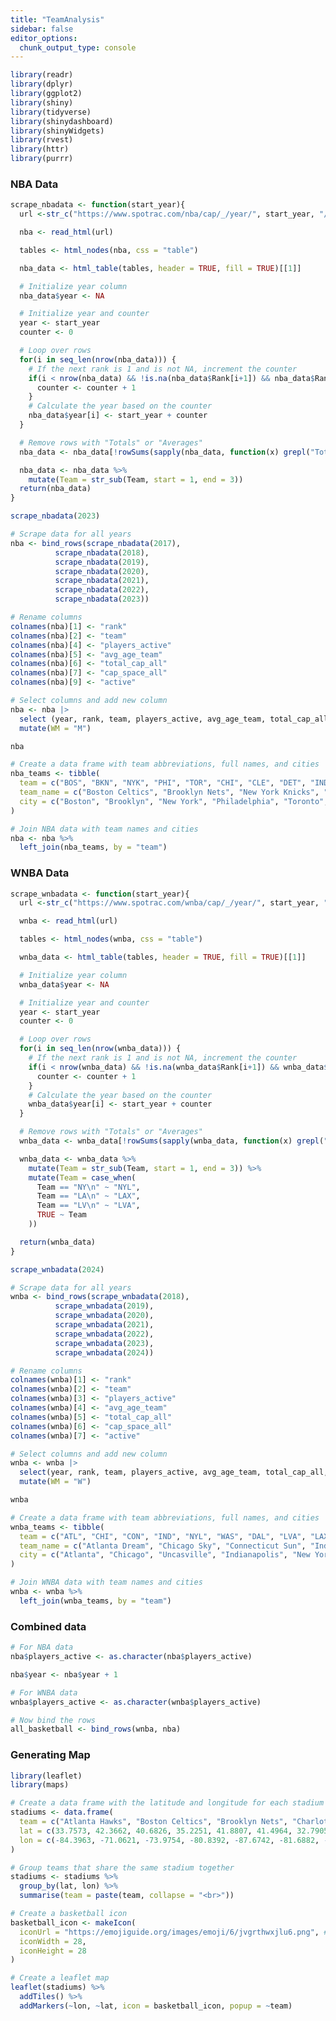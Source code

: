 ```yaml
---
title: "TeamAnalysis"
sidebar: false
editor_options: 
  chunk_output_type: console
---
```


```r
library(readr)
library(dplyr)
library(ggplot2)
library(shiny)
library(tidyverse)
library(shinydashboard)
library(shinyWidgets)
library(rvest)
library(httr)
library(purrr)
```

### NBA Data

```r
scrape_nbadata <- function(start_year){
  url <-str_c("https://www.spotrac.com/nba/cap/_/year/", start_year, "/sort/cap_maximum_space", sep = "")

  nba <- read_html(url)

  tables <- html_nodes(nba, css = "table") 

  nba_data <- html_table(tables, header = TRUE, fill = TRUE)[[1]] 

  # Initialize year column
  nba_data$year <- NA

  # Initialize year and counter
  year <- start_year
  counter <- 0

  # Loop over rows
  for(i in seq_len(nrow(nba_data))) {
    # If the next rank is 1 and is not NA, increment the counter
    if(i < nrow(nba_data) && !is.na(nba_data$Rank[i+1]) && nba_data$Rank[i+1] == 1) {
      counter <- counter + 1
    }
    # Calculate the year based on the counter
    nba_data$year[i] <- start_year + counter
  }

  # Remove rows with "Totals" or "Averages"
  nba_data <- nba_data[!rowSums(sapply(nba_data, function(x) grepl("Totals|Averages", x))), ]

  nba_data <- nba_data %>%
    mutate(Team = str_sub(Team, start = 1, end = 3))
  return(nba_data)
}

scrape_nbadata(2023)

# Scrape data for all years
nba <- bind_rows(scrape_nbadata(2017),
          scrape_nbadata(2018),
          scrape_nbadata(2019),
          scrape_nbadata(2020),
          scrape_nbadata(2021),
          scrape_nbadata(2022),
          scrape_nbadata(2023))

# Rename columns
colnames(nba)[1] <- "rank"
colnames(nba)[2] <- "team"
colnames(nba)[4] <- "players_active"
colnames(nba)[5] <- "avg_age_team"
colnames(nba)[6] <- "total_cap_all"
colnames(nba)[7] <- "cap_space_all"
colnames(nba)[9] <- "active"

# Select columns and add new column
nba <- nba |>
  select (year, rank, team, players_active, avg_age_team, total_cap_all, cap_space_all, active) |>
  mutate(WM = "M")

nba
```

```r
# Create a data frame with team abbreviations, full names, and cities
nba_teams <- tibble(
  team = c("BOS", "BKN", "NYK", "PHI", "TOR", "CHI", "CLE", "DET", "IND", "MIL", "ATL", "CHA", "MIA", "ORL", "WAS", "DEN", "MIN", "OKC", "POR", "UTA", "GSW", "LAC", "LAL", "PHX", "SAC", "DAL", "HOU", "MEM", "NOP", "SAS"),
  team_name = c("Boston Celtics", "Brooklyn Nets", "New York Knicks", "Philadelphia 76ers", "Toronto Raptors", "Chicago Bulls", "Cleveland Cavaliers", "Detroit Pistons", "Indiana Pacers", "Milwaukee Bucks", "Atlanta Hawks", "Charlotte Hornets", "Miami Heat", "Orlando Magic", "Washington Wizards", "Denver Nuggets", "Minnesota Timberwolves", "Oklahoma City Thunder", "Portland Trail Blazers", "Utah Jazz", "Golden State Warriors", "LA Clippers", "Los Angeles Lakers", "Phoenix Suns", "Sacramento Kings", "Dallas Mavericks", "Houston Rockets", "Memphis Grizzlies", "New Orleans Pelicans", "San Antonio Spurs"),
  city = c("Boston", "Brooklyn", "New York", "Philadelphia", "Toronto", "Chicago", "Cleveland", "Detroit", "Indianapolis", "Milwaukee", "Atlanta", "Charlotte", "Miami", "Orlando", "Washington", "Denver", "Minneapolis", "Oklahoma City", "Portland", "Salt Lake City", "San Francisco", "Los Angeles", "Los Angeles", "Phoenix", "Sacramento", "Dallas", "Houston", "Memphis", "New Orleans", "San Antonio")
)

# Join NBA data with team names and cities
nba <- nba %>%
  left_join(nba_teams, by = "team")
```


### WNBA Data

```r
scrape_wnbadata <- function(start_year){
  url <-str_c("https://www.spotrac.com/wnba/cap/_/year/", start_year, "/sort/cap_maximum_space", sep = "")

  wnba <- read_html(url)

  tables <- html_nodes(wnba, css = "table") 

  wnba_data <- html_table(tables, header = TRUE, fill = TRUE)[[1]] 

  # Initialize year column
  wnba_data$year <- NA

  # Initialize year and counter
  year <- start_year
  counter <- 0

  # Loop over rows
  for(i in seq_len(nrow(wnba_data))) {
    # If the next rank is 1 and is not NA, increment the counter
    if(i < nrow(wnba_data) && !is.na(wnba_data$Rank[i+1]) && wnba_data$Rank[i+1] == 1) {
      counter <- counter + 1
    }
    # Calculate the year based on the counter
    wnba_data$year[i] <- start_year + counter
  }

  # Remove rows with "Totals" or "Averages"
  wnba_data <- wnba_data[!rowSums(sapply(wnba_data, function(x) grepl("Totals|Averages", x))), ]

  wnba_data <- wnba_data %>%
    mutate(Team = str_sub(Team, start = 1, end = 3)) %>%
    mutate(Team = case_when(
      Team == "NY\n" ~ "NYL",
      Team == "LA\n" ~ "LAX",
      Team == "LV\n" ~ "LVA",
      TRUE ~ Team
    ))

  return(wnba_data)
}

scrape_wnbadata(2024)

# Scrape data for all years
wnba <- bind_rows(scrape_wnbadata(2018),
          scrape_wnbadata(2019),
          scrape_wnbadata(2020),
          scrape_wnbadata(2021),
          scrape_wnbadata(2022),
          scrape_wnbadata(2023),
          scrape_wnbadata(2024))

# Rename columns
colnames(wnba)[1] <- "rank"
colnames(wnba)[2] <- "team"
colnames(wnba)[3] <- "players_active"
colnames(wnba)[4] <- "avg_age_team"
colnames(wnba)[5] <- "total_cap_all"
colnames(wnba)[6] <- "cap_space_all"
colnames(wnba)[7] <- "active"

# Select columns and add new column
wnba <- wnba |>
  select(year, rank, team, players_active, avg_age_team, total_cap_all, cap_space_all, active) |>
  mutate(WM = "W")

wnba
```

```r
# Create a data frame with team abbreviations, full names, and cities
wnba_teams <- tibble(
  team = c("ATL", "CHI", "CON", "IND", "NYL", "WAS", "DAL", "LVA", "LAX", "MIN", "PHX", "SEA"),
  team_name = c("Atlanta Dream", "Chicago Sky", "Connecticut Sun", "Indiana Fever", "New York Liberty", "Washington Mystics", "Dallas Wings", "Las Vegas Aces", "Los Angeles Sparks", "Minnesota Lynx", "Phoenix Mercury", "Seattle Storm"),
  city = c("Atlanta", "Chicago", "Uncasville", "Indianapolis", "New York", "Washington", "Dallas", "Las Vegas", "Los Angeles", "Minneapolis", "Phoenix", "Seattle")
)

# Join WNBA data with team names and cities
wnba <- wnba %>%
  left_join(wnba_teams, by = "team")
```

### Combined data

```r
# For NBA data
nba$players_active <- as.character(nba$players_active)

nba$year <- nba$year + 1

# For WNBA data
wnba$players_active <- as.character(wnba$players_active)

# Now bind the rows
all_basketball <- bind_rows(wnba, nba)
```

### Generating Map 
```r
library(leaflet)
library(maps)

# Create a data frame with the latitude and longitude for each stadium
stadiums <- data.frame(
  team = c("Atlanta Hawks", "Boston Celtics", "Brooklyn Nets", "Charlotte Hornets", "Chicago Bulls", "Cleveland Cavaliers", "Dallas Mavericks", "Denver Nuggets", "Detroit Pistons", "Golden State Warriors", "Houston Rockets", "Indiana Pacers", "Los Angeles Clippers", "Los Angeles Lakers", "Memphis Grizzlies", "Miami Heat", "Milwaukee Bucks", "Minnesota Timberwolves", "New Orleans Pelicans", "New York Knicks", "Oklahoma City Thunder", "Orlando Magic", "Philadelphia 76ers", "Phoenix Suns", "Portland Trail Blazers", "Sacramento Kings", "San Antonio Spurs", "Toronto Raptors", "Utah Jazz", "Washington Wizards", "Atlanta Dream", "Chicago Sky", "Connecticut Sun", "Dallas Wings", "Indiana Fever", "Las Vegas Aces", "Los Angeles Sparks", "Minnesota Lynx", "New York Liberty", "Phoenix Mercury", "Seattle Storm", "Washington Mystics"),
  lat = c(33.7573, 42.3662, 40.6826, 35.2251, 41.8807, 41.4964, 32.7905, 39.7487, 42.3410, 37.7680, 29.7508, 39.7640, 34.0430, 34.0430, 35.1382, 25.7814, 43.0450, 44.9795, 29.9490, 40.7505, 35.4634, 28.5392, 39.9012, 33.4456, 45.5316, 38.5805, 29.4269, 43.6435, 40.7683, 38.8981, 33.6451, 41.8538, 41.4896, 32.7291, 39.7640, 36.0905, 34.0430, 44.9795, 40.6826, 33.4456, 47.6222, 38.8684),
  lon = c(-84.3963, -71.0621, -73.9754, -80.8392, -87.6742, -81.6882, -96.8103, -105.0077, -83.0551, -122.3877, -95.3621, -86.1555, -118.2673, -118.2673, -90.0505, -80.1870, -87.9170, -93.2760, -90.0812, -73.9934, -97.5151, -81.3839, -75.1720, -112.0712, -122.6668, -121.4997, -98.4375, -79.3791, -111.9011, -77.0209, -84.4585, -87.6195, -72.0863, -97.1125, -86.1555, -115.1750, -118.2673, -93.2760, -73.9754, -112.0712, -122.3545, -76.9930)
)

# Group teams that share the same stadium together
stadiums <- stadiums %>%
  group_by(lat, lon) %>%
  summarise(team = paste(team, collapse = "<br>"))

# Create a basketball icon
basketball_icon <- makeIcon(
  iconUrl = "https://emojiguide.org/images/emoji/6/jvgrthwxjlu6.png", # URL to the basketball emoji
  iconWidth = 28,
  iconHeight = 28
)

# Create a leaflet map
leaflet(stadiums) %>%
  addTiles() %>%
  addMarkers(~lon, ~lat, icon = basketball_icon, popup = ~team)
```


